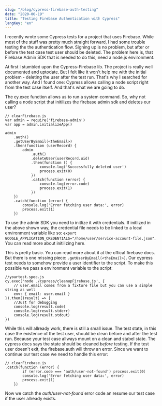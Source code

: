 ```yaml
---
slug: "/blog/cypress-firebase-auth-testing"
date: "2020-06-19"
title: "Testing Firebase Authentication with Cypress"
langKey: "en"
---
```



I recently wrote some Cypress tests for a project that uses Firebase. While most of the stuff was pretty much straight forward, I had some trouble testing the the authentication flow. Signing up is no problem, but after or before the test case test user should be deleted. The problem here is, that Firebase Admin SDK that is needed to do this, need a node.js environment. 

At first I stumbled upon the Cypress-Firebase lib. The project is really well documented and uptodate. But I felt like it won't help me with the initial problem - deleting the user after the test run. That's why I searched for another way. And I found one: Cypress allows calling a node script right from the test case itself. And that's what we are going to do.

The <ExternalLink href='https://docs.cypress.io/api/commands/exec.html'>cy.exec</ExternalLink> function allows us to run a system command. So, why not calling a node script that initilizes the firebase admin sdk and deletes our user?

```
// clearFirebase.js
var admin = require('firebase-admin')
var app = admin.initializeApp()

admin
    .auth()
    .getUserByEmail(<theEmail>)
    .then(function (userRecord) {
        admin
            .auth()
            .deleteUser(userRecord.uid)
            .then(function () {
                console.log('Successfully deleted user')
                process.exit(0)
            })
            .catch(function (error) {
                console.log(error.code)
                process.exit(1)
            })
    })
    .catch(function (error) {
        console.log('Error fetching user data:', error)
        process.exit(1)
    })
```

To use the admin SDK you need to initlize it with credentials. If initlized in the above shown way, the credential file needs to be linked to a local environment variable like so: `export GOOGLE_APPLICATION_CREDENTIALS="/home/user/service-account-file.json"`. You can read more about <ExternalLink href='https://firebase.google.com/docs/admin/setup#initialize-sdk'>initilizing here</ExternalLink>.

This is pretty basic. You can read more about it at the offical <ExternalLink href='https://firebase.google.com/docs/auth/admin/manage-users#delete_a_user'>firebase docs</ExternalLink>. But there is one missing piece: `.getUserByEmail(<theEmail>)`. Our cypress test needs to somehow provide a user identifier to the script. To make this possible we pass a environment variable to the script:

```
//yourtest.spec.js
cy.exec('node ./cypress/cleanupFirebase.js', {
    // user.email comes from a fixture file but you can use a simple string as well
    env: { email: user.email }
}).then((result) => {
    //Just for debugging
    console.log(result.code)
    console.log(result.stderr)
    console.log(result.stdout)
})
```

While this will allready work, there is still a small issue. The test state, in this case the existence of the test user, should be clean before and after the test run. Because your test case allways mount on a clean and stabel state. The <ExternalLink href='https://docs.cypress.io/guides/references/best-practices.html#Using-after-or-afterEach-hooks'>cypress docs</ExternalLink> says  the state should be cleaned _before_ testing. If the test user doesn't exit, the firebase.auth will throw an error. Since we want to continue our test case we need to handle this error:

```
// clearFirebase.js
.catch(function (error) {
        if (error.code === 'auth/user-not-found') process.exit(0)
        console.log('Error fetching user data:', error)
        process.exit(1)
    })
```
Now we catch the _auth/user-not-found_ error code an resume our test case if the user allready exists.

